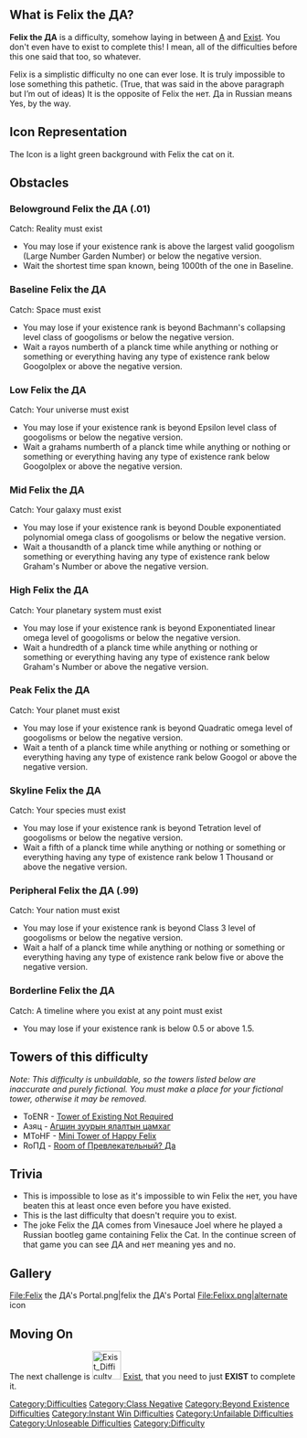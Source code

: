 {{DISPLAYTITLE:Felix the ДA}}{{Classic}}{{Unloseable Difficulty}}
{{Quote (IPeedMyPants' Version)|quote=Здравствуй, путник! Я Феликс, Феликс Да! Я состою в классе отрицательной сложности. Жаль, что ты меня больше не увидишь, потому что ты прошел(а) 20 сложностей за 1 секунду. Как бы то ни было, по крайней мере, ты получишь очень сладкую победу! <br><small><small>(Translated: Hello, dear traveler! I'm Felix, Felix the Yes! I'm a Class Negative difficulty. It's a shame you'll never see me because you completed 20 difficulties in 1 second. Whatever the case, at least you get a very sweet victory!)</small></small>|quoter=Felix himself}}{{NewDifficultyInfobox|image1=
<gallery>
Square Felix The AA.png|New
Felix the ДА.png|Old
</gallery>|caption1=hi felix...oh wait bye felix...|class=[[:Category:Class Negative| Class Negative]]|rating=-10<sup>1Qd</sup>|type=*Normal
*Unloseable|previous=[[File:Screenshot 2020-10-06 at 11.58.11 AM.png|30px]] [[A]]|next=[[File:Exist Difficulty Squared.png|50px]] [[Exist]]|class_range=Mid Class Negative|decal_id=15631917362|title1=Felix the ДА|difficulty_range=Belowground (.01) - Borderline|creator(s)=[[User:GoldenYoshi22|GoldenYoshi22]]|date_added=≈2020|alt_previous=[[File:Ifinite-easy2.png|30px]] [[Ifinite-Easy|<span style="color:green;text-shadow:0 2px 5px #00FF00"> Ifinite-Easy </span>]] or [[File:甲.png|30px]] [[User_blog:SeanChang653322/甲|<span style="color:lavender;text-shadow:0 2px 3px #A020F0">甲</span>]] (CDC)}}

==What is '''Felix the ДА'''?==
'''Felix the ДА''' is a difficulty, somehow laying in between [[A]] and [[Exist]]. You don't even have to exist to complete this! I mean, all of the difficulties before this one said that too, so whatever. 

Felix is a simplistic difficulty no one can ever lose. It is truly impossible to lose something this pathetic. (True, that was said in the above paragraph but I’m out of ideas) It is the opposite of  Felix the нет. Да in Russian means Yes, by the way. 

==Icon Representation ==
The Icon is a light green background with Felix the cat on it.

==Obstacles==
=== Belowground Felix the ДА (.01) ===
Catch: Reality must exist

* You may lose if your existence rank is above the largest valid googolism (Large Number Garden Number) or below the negative version.
* Wait the shortest time span known, being 1000th of the one in Baseline.

===Baseline Felix the ДА ===
Catch: Space must exist
*You may lose if your existence rank is beyond Bachmann's collapsing level class of googolisms or below the negative version.
*Wait a rayos numberth of a planck time while anything or nothing or something or everything having any type of existence rank below Googolplex or above the negative version.

===Low F'''e'''lix the ДА ===
Catch: Your universe must exist

*You may lose if your existence rank is beyond Epsilon level class of googolisms or below the negative version.
*Wait a grahams numberth of a planck time while anything or nothing or something or everything having any type of existence rank below Googolplex or above the negative version.

===Mid Felix the ДА ===
Catch: Your galaxy must exist

*You may lose if your existence rank is beyond Double exponentiated polynomial omega class of googolisms or below the negative version.
*Wait a thousandth of a planck time while anything or nothing or something or everything having any type of existence rank below Graham's Number or above the negative version.

=== High Felix the ДА ===
Catch: Your planetary system must exist

*You may lose if your existence rank is beyond Exponentiated linear omega level of googolisms or below the negative version.
*Wait a hundredth of a planck time while anything or nothing or something or everything having any type of existence rank below Graham's Number or above the negative version.

=== Peak Felix the ДА===
Catch: Your planet must exist

*You may lose if your existence rank is beyond Quadratic omega level of googolisms or below the negative version.
*Wait a tenth of a planck time while anything or nothing or something or everything having any type of existence rank below Googol or above the negative version.

===Skyline Felix the ДА===
Catch: Your species must exist

*You may lose if your existence rank is beyond Tetration level of googolisms or below the negative version.
*Wait a fifth of a planck time while anything or nothing or something or everything having any type of existence rank below 1 Thousand or above the negative version.

===Peripheral Felix the ДА (.99) ===
Catch: Your nation must exist
*You may lose if your existence rank is beyond Class 3 level of googolisms or below the negative version.
*Wait a half of a planck time while anything or nothing or something or everything having any type of existence rank below five or above the negative version.

===Borderline Felix the ДА===
Catch: A timeline where you exist at any point must exist

*You may lose if your existence rank is below 0.5 or above 1.5.

== Towers of this difficulty ==
''Note: This difficulty is unbuildable, so the towers listed below are inaccurate and purely fictional. You must make a place for your fictional tower, otherwise it may be removed.''
<!--IF YOU ADD A TOWER HERE, ADD A LINK TO IT, OTHERWISE IT WILL BE CONSIDERED FICTIONAL AND PROBABLY REMOVED.-->
* ToENR - [https://www.roblox.com/games/12128382184/ABANDONED-Earths-Terrible-JJT-Towers Tower of Existing Not Required]
* Азяц - [https://www.roblox.com/games/12128382184/ABANDONED-Earths-Terrible-JJT-Towers Агшин зуурын ялалтын цамхаг]
*MToHF - [https://www.roblox.com/games/93012304960925/Chevochek-s-EJT-towers Mini Tower of Happy Felix]
*RoПД - [[Room of Превлекательный? Да]]
==Trivia==

*This is impossible to lose as it's impossible to win Felix the нет, you have beaten this at least once even before you have existed.
*This is the last difficulty that doesn't require you to exist.
*The joke Felix the ДА comes from Vinesauce Joel where he played a Russian bootleg game containing Felix the Cat. In the continue screen of that game you can see ДА and нет meaning yes and no.

==Gallery==
<gallery>
File:Felix the ДА's Portal.png|felix the ДА's Portal
File:Felixx.png|alternate icon
</gallery>

==Moving On==
The next challenge is [[File:Exist Difficulty Squared.png|50x50px]] [[Exist]], that you need to just '''EXIST''' to complete it.{{DifficultiesNavbox}}
[[Category:Difficulties]]
[[Category:Class Negative]]
[[Category:Beyond Existence Difficulties]]
[[Category:Instant Win Difficulties]]
[[Category:Unfailable Difficulties]][[Category:Unloseable Difficulties]]
[[Category:Difficulty]]